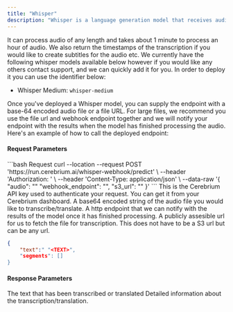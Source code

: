```yaml
---
title: "Whisper"
description: "Whisper is a language generation model that receives audio data and performs transcription and or translation, then outputs a text response."
---
```


It can process audio of any length and takes about 1 minute to process an hour of audio. We also return the timestamps of the transcription if you would like to create subtitles for the audio etc.
We currently have the following whisper models available below however if you would like any others contact support, and we can quickly add it for you. In order to deploy it you can use the identifier below:

- Whisper Medium: `whisper-medium`

Once you've deployed a Whisper model, you can supply the endpoint with a base-64 encoded audio file or a file URL. For large files, we recommend you use the file url and webhook endpoint together and we will notify your endpoint with the results when the model has finished processing the audio. Here's an example of how to call the deployed endpoint:

#### Request Parameters

<RequestExample>
```bash Request
  curl --location --request POST 'https://run.cerebrium.ai/whisper-webhook/predict' \
      --header 'Authorization: <API_KEY>' \
      --header 'Content-Type: application/json' \
      --data-raw '{
        "audio": "<BASE_64_STRING>"
        "webhook_endpoint": "<WEBHOOK_ENDPOINT>",
        "s3_url": "<FILE_URL>"
        }'
```
</RequestExample>

<ParamField header="Authorization" type="string" required>
  This is the Cerebrium API key used to authenticate your request. You can get it from your Cerebrium dashboard.
</ParamField>
<ParamField body="audio" type="string" optional>
   A base64 encoded string of the audio file you would like to transcribe/translate.
</ParamField>
<ParamField body="webhook_endpoint" type="string" optional>
   A http endpoint that we can notify with the results of the model once it has finished processing.
</ParamField>
<ParamField body="s3_url" type="string" required>
   A publicly assesible url for us to fetch the file for transcription. This does not have to be a S3 url but can be any url.
</ParamField>

<ResponseExample>

```json Response
{
    "text":" "<TEXT>",
    "segments": []
}
```
</ResponseExample>

#### Response Parameters

<ResponseField name="text" type="string" required>
  The text that has been transcribed or translated
</ResponseField>
<ResponseField name="segments" type="string" required>
  Detailed information about the transcription/translation.
</ResponseField>
